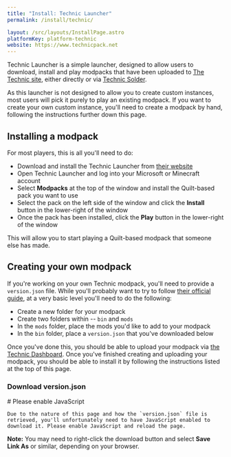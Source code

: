 ```yaml
---
title: "Install: Technic Launcher"
permalink: /install/technic/

layout: /src/layouts/InstallPage.astro
platformKey: platform-technic
website: https://www.technicpack.net
---
```



Technic Launcher is a simple launcher, designed to allow users to download, install and play modpacks that have been uploaded to [The Technic site](https://www.technicpack.net/modpacks), either directly or via [Technic Solder](https://solder.io).

As this launcher is not designed to allow you to create custom instances, most users will pick it purely to play an existing modpack. If you want to create your own custom instance, you'll need to create a modpack by hand, following the instructions further down this page.

## Installing a modpack

For most players, this is all you'll need to do:

- Download and install the Technic Launcher from [their website](https://www.technicpack.net)
- Open Technic Launcher and log into your Microsoft or Minecraft account
- Select **Modpacks** at the top of the window and install the Quilt-based pack you want to use
- Select the pack on the left side of the window and click the **Install** button in the lower-right of the window
- Once the pack has been installed, click the **Play** button in the lower-right of the window

This will allow you to start playing a Quilt-based modpack that someone else has made.

## Creating your own modpack

If you're working on your own Technic modpack, you'll need to provide a `version.json` file. While you'll probably want to try to follow [their official guide](https://www.technicpack.net/article/building-your-own-modpack.7), at a very basic level you'll need to do the following:

- Create a new folder for your modpack
- Create two folders within -- `bin` and `mods`
- In the `mods` folder, place the mods you'd like to add to your modpack
- In the `bin` folder, place a `version.json` that you've downloaded below

Once you've done this, you should be able to upload your modpack via [the Technic Dashboard](https://www.technicpack.net/dashboard). Once you've finished creating and uploading your modpack, you should be able to install it by following the instructions listed at the top of this page.

### Download version.json

<noscript>
  <Message>
    # Please enable JavaScript

    Due to the nature of this page and how the `version.json` file is retrieved, you'll unfortunately need to have JavaScript enabled to download it. Please enable JavaScript and reload the page.

  </Message>
</noscript>

**Note:** You may need to right-click the download button and select **Save Link As** or similar, depending on your browser.

<VersionJson />
